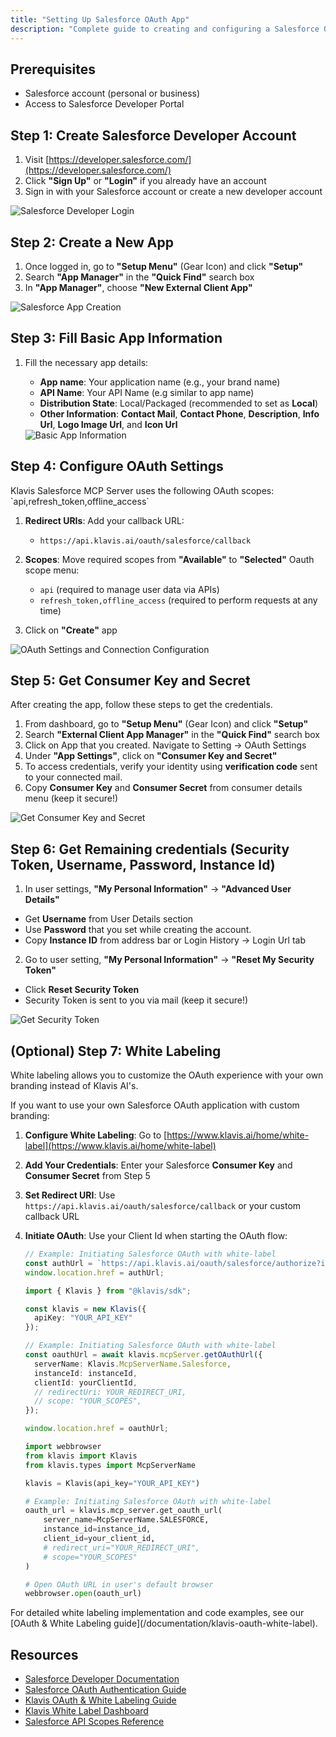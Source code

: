 ```yaml
---
title: "Setting Up Salesforce OAuth App"
description: "Complete guide to creating and configuring a Salesforce OAuth application"
---
```


## Prerequisites

- Salesforce account (personal or business)
- Access to Salesforce Developer Portal

## Step 1: Create Salesforce Developer Account

1. Visit [https://developer.salesforce.com/](https://developer.salesforce.com/)
2. Click **"Sign Up"** or **"Login"** if you already have an account
3. Sign in with your Salesforce account or create a new developer account

<img src="/images/knowledge-base/salesforce_oauth_app/salesforce_step1_login.png" alt="Salesforce Developer Login" />


## Step 2: Create a New App

1. Once logged in, go to **"Setup Menu"** (Gear Icon) and click **"Setup"**
2. Search **"App Manager"** in the **"Quick Find"** search box
3. In **"App Manager"**, choose **"New External Client App"**

<img src="/images/knowledge-base/salesforce_oauth_app/salesforce_step2_create_app.png" alt="Salesforce App Creation" />

## Step 3: Fill Basic App Information

1. Fill the necessary app details:
   - **App name**: Your application name (e.g., your brand name)
   - **API Name**: Your API Name (e.g similar to app name)
   - **Distribution State**: Local/Packaged (recommended to set as **Local**)
   - **Other Information**: **Contact Mail**, **Contact Phone**, **Description**, **Info Url**, **Logo Image Url**, and **Icon Url**

   <img src="/images/knowledge-base/salesforce_oauth_app/salesforce_step3_basic_info.png" alt="Basic App Information" />

## Step 4: Configure OAuth Settings

<Note>
Klavis Salesforce MCP Server uses the following OAuth scopes: `api,refresh_token,offline_access`
</Note>

1. **Redirect URIs**: Add your callback URL:
   - `https://api.klavis.ai/oauth/salesforce/callback`

2. **Scopes**: Move required scopes from **"Available"** to **"Selected"** Oauth scope menu:
   - `api` (required to manage user data via APIs)
   - `refresh_token,offline_access` (required to perform requests at any time)
3. Click on **"Create"** app

<img src="/images/knowledge-base/salesforce_oauth_app/salesforce_step4_callback_and_scopes.png" alt="OAuth Settings and Connection Configuration" />

## Step 5: Get Consumer Key and Secret

After creating the app, follow these steps to get the credentials.

1. From dashboard, go to **"Setup Menu"** (Gear Icon) and click **"Setup"**
2. Search **"External Client App Manager"** in the **"Quick Find"** search box
3. Click on App that you created. Navigate to Setting -> OAuth Settings
4. Under **"App Settings"**, click on **"Consumer Key and Secret"**
5. To access credentials, verify your identity using **verification code** sent to your connected mail.
6. Copy **Consumer Key** and **Consumer Secret** from consumer details menu (keep it secure!)

<img src="/images/knowledge-base/salesforce_oauth_app/salesforce_step5_get_consumer_key_and_secret.png" alt="Get Consumer Key and Secret" />

## Step 6: Get Remaining credentials (Security Token, Username, Password, Instance Id)

1. In user settings, **"My Personal Information"** -> **"Advanced User Details"**
- Get **Username** from User Details section
- Use **Password** that you set while creating the account.
- Copy **Instance ID** from address bar or Login History -> Login Url tab
2. Go to user setting, **"My Personal Information"** -> **"Reset My Security Token"**
 - Click **Reset Security Token**
 - Security Token is sent to you via mail (keep it secure!)
 <img src="/images/knowledge-base/salesforce_oauth_app/salesforce_step6_security_token.png" alt="Get Security Token" />

## (Optional) Step 7: White Labeling 

<Note>
White labeling allows you to customize the OAuth experience with your own branding instead of Klavis AI's.
</Note>

If you want to use your own Salesforce OAuth application with custom branding:

1. **Configure White Labeling**: Go to [https://www.klavis.ai/home/white-label](https://www.klavis.ai/home/white-label)
2. **Add Your Credentials**: Enter your Salesforce **Consumer Key** and **Consumer Secret** from Step 5
3. **Set Redirect URI**: Use `https://api.klavis.ai/oauth/salesforce/callback` or your custom callback URL
4. **Initiate OAuth**: Use your Client Id when starting the OAuth flow:

   <CodeGroup>
   
   ```javascript without SDK
   // Example: Initiating Salesforce OAuth with white-label
   const authUrl = `https://api.klavis.ai/oauth/salesforce/authorize?instance_id=${instanceId}&client_id=${yourClientId}`;
   window.location.href = authUrl;
   ```
   
   ```typescript TypeScript SDK
   import { Klavis } from "@klavis/sdk";
   
   const klavis = new Klavis({
     apiKey: "YOUR_API_KEY"
   });
   
   // Example: Initiating Salesforce OAuth with white-label
   const oauthUrl = await klavis.mcpServer.getOAuthUrl({
     serverName: Klavis.McpServerName.Salesforce,
     instanceId: instanceId,
     clientId: yourClientId,
     // redirectUri: YOUR_REDIRECT_URI,
     // scope: "YOUR_SCOPES", 
   });
   
   window.location.href = oauthUrl;
   ```
   
   ```python Python SDK
   import webbrowser
   from klavis import Klavis
   from klavis.types import McpServerName
   
   klavis = Klavis(api_key="YOUR_API_KEY")
   
   # Example: Initiating Salesforce OAuth with white-label
   oauth_url = klavis.mcp_server.get_oauth_url(
       server_name=McpServerName.SALESFORCE,
       instance_id=instance_id,
       client_id=your_client_id,
       # redirect_uri="YOUR_REDIRECT_URI",
       # scope="YOUR_SCOPES"
   )
   
   # Open OAuth URL in user's default browser
   webbrowser.open(oauth_url)
   ```
   
   </CodeGroup>

<Tip>
For detailed white labeling implementation and code examples, see our [OAuth & White Labeling guide](/documentation/klavis-oauth-white-label).
</Tip>

## Resources
- [Salesforce Developer Documentation](https://developer.salesforce.com/docs)
- [Salesforce OAuth Authentication Guide](https://developer.salesforce.com/docs/atlas.en-us.api_streaming.meta/api_streaming/code_sample_auth_oauth.htm)
- [Klavis OAuth & White Labeling Guide](/documentation/klavis-oauth-white-label)
- [Klavis White Label Dashboard](https://www.klavis.ai/home/white-label)
- [Salesforce API Scopes Reference](https://developer.salesforce.com/docs/platform/mobile-sdk/guide/oauth-scope-parameter-values.html)